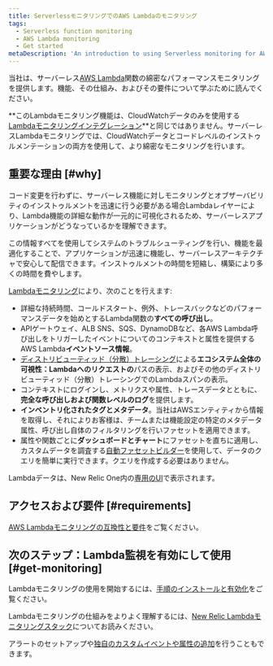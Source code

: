 ```yaml
---
title: ServerlessモニタリングでのAWS Lambdaのモニタリング
tags:
  - Serverless function monitoring
  - AWS Lambda monitoring
  - Get started
metaDescription: 'An introduction to using Serverless monitoring for AWS Lambda functions in New Relic: how it works and requirements for using it.'
---
```


当社は、サーバーレス[AWS Lambda](https://aws.amazon.com/lambda/)関数の綿密なパフォーマンスモニタリングを提供します。機能、その仕組み、およびその要件について学ぶために読んでください。

**このLambdaモニタリング機能は、CloudWatchデータのみを使用する[Lambdaモニタリングインテグレーション](/docs/integrations/amazon-integrations/aws-integrations-list/aws-lambda-monitoring-integration)**と同じではありません。サーバーレスLambdaモニタリングでは、CloudWatchデータとコードレベルのインストゥルメンテーションの両方を使用して、より綿密なモニタリングを行います。

## 重要な理由 [#why]

コード変更を行わずに、サーバーレス機能に対しモニタリングとオブザーバビリティのインストゥルメントを迅速に行う必要がある場合Lambdaレイヤーにより、Lambda機能の詳細な動作が一元的に可視化されるため、サーバーレスアプリケーションがどうなっているかを理解できます。

この情報すべてを使用してシステムのトラブルシューティングを行い、機能を最適化することで、アプリケーションが迅速に機能し、サーバーレスアーキテクチャで安心して配信できます。インストゥルメントの時間を短縮し、構築により多くの時間を費やします。

[Lambdaモニタリング](/docs/serverless-function-monitoring/aws-lambda-monitoring/ui-data/understand-lambda-monitoring-ui#find-data)により、次のことを行えます:

* 詳細な持続時間、コールドスタート、例外、トレースバックなどのパフォーマンスデータを始めとするLambda関数の**すべての呼び出し**。
* APIゲートウェイ、ALB SNS、SQS、DynamoDBなど、各AWS Lambda呼び出しをトリガーしたイベントについてのコンテキストと属性を提供するAWS Lambda**イベントソース情報**。
* [ディストリビューティッド（分散）トレーシング](/docs/apm/distributed-tracing/getting-started/introduction-distributed-tracing)による**エコシステム全体の可視性：Lambdaへのリクエストの**パスの表示、およびその他のディストリビューティッド（分散）トレーシングでのLambdaスパンの表示。
* コンテキストにログインし、メトリクスや属性、トレースデータとともに、**完全な呼び出しおよび関数レベルのログ**を提供します。
* **インベントリ化されたタグとメタデータ**。当社はAWSエンティティから情報を取得し、それによりお客様は、チームまたは機能設定の特定のメタデータ属性、呼び出し自体のフィルタリングを行いファセットを適用できます。
* 属性や関数ごとに**ダッシュボードとチャート**にファセットを直ちに適用し、カスタムデータを調査する[自動ファセットビルダー](/docs/serverless-function-monitoring/aws-lambda-monitoring/ui-data/understand-lambda-monitoring-ui#chart-data)を使用して、データのクエリを簡単に実行できます。クエリを作成する必要はありません。

Lambdaデータは、New Relic One内の[専用のUI](/docs/lambda-monitoring-ui)で表示されます。

## アクセスおよび要件 [#requirements]

[AWS Lambdaモニタリングの互換性と要件](/docs/serverless-function-monitoring/aws-lambda-monitoring/get-started/compatibility-requirements-aws-lambda-monitoring)をご覧ください。

## 次のステップ：Lambda監視を有効にして使用 [#get-monitoring]

Lambdaモニタリングの使用を開始するには、[手順のインストールと有効化](/docs/serverless-function-monitoring/aws-lambda-monitoring/enable-lambda-monitoring)をご覧ください。

Lambdaモニタリングの仕組みをよりよく理解するには、[New Relic Lambdaモニタリングスタック](/docs/serverless-function-monitoring/aws-lambda-monitoring/get-started/architecture/)についてお読みください。

アラートのセットアップや[独自のカスタムイベントや属性の追加](https://discuss.newrelic.com/t/relic-solution-configuring-custom-attributes-and-events-in-aws-lambda/96043)を行うこともできます。